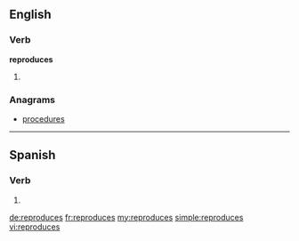 ==English==

===Verb===
'''reproduces'''

# {{third-person singular of|reproduce}}

===Anagrams===
* [[procedures#English|procedures]]

----

==Spanish==

===Verb===
{{es-verb-form|reproducir}}

# {{es-verb form of|ending=ir|mood=indicative|tense=present|pers=2|formal=no|number=singular|reproducir}}

[[de:reproduces]]
[[fr:reproduces]]
[[my:reproduces]]
[[simple:reproduces]]
[[vi:reproduces]]
